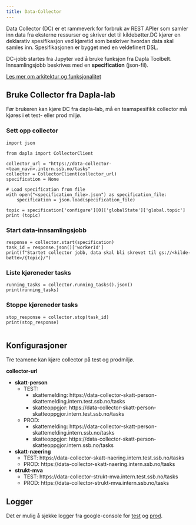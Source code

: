 ```yaml
---
title: Data-Collector
---
```


Data Collector (DC) er et rammeverk for forbruk av REST APIer som samler inn data fra eksterne ressurser og skriver det til kildebøtter.DC kjører en deklarativ spesifikasjon ved kjøretid som beskriver hvordan data skal samles inn. Spesifikasjonen er bygget med en veldefinert DSL.

DC-jobb startes fra Jupyter ved å bruke funksjon fra Dapla Toolbelt. Innsamlingsjobb beskrives med en  **specification** (json-fil).
 
 [Les mer om arkitektur og funksjonalitet](https://statistics-norway.atlassian.net/wiki/spaces/DAPLA/pages/3409772746/Data+Collector)


## Bruke Collector fra Dapla-lab

Før brukeren kan kjøre DC fra dapla-lab, må en teamspesifikk collector må kjøres i et test- eller prod miljø.

### Sett opp collector

```.python
import json

from dapla import CollectorClient

collector_url = "https://data-collector-<team_navn>.intern.ssb.no/tasks"
collector = CollectorClient(collector_url)
specification = None

# Load specification from file
with open("<specification_file>.json") as specification_file:
    specification = json.load(specification_file)

topic = specification['configure'][0]['globalState']['global.topic']
print (topic)

```

### Start data-innsamlingsjobb

```.python
response = collector.start(specification)
task_id = response.json()['workerId']
print(f"Startet collector jobb, data skal bli skrevet til gs://<kilde-bøtte>/{topic}/")

```

### Liste kjøreneder tasks

```.python
running_tasks = collector.running_tasks().json()
print(running_tasks)

```

### Stoppe kjøreneder tasks

```.python

stop_response = collector.stop(task_id)
print(stop_response)
     
```

## Konfigurasjoner
Tre teamene kan kjøre collector på test og prodmiljø.

**collector-url**

- **skatt-person**
  - TEST:
    - skattemelding: https://data-collector-skatt-person-skattemelding.intern.test.ssb.no/tasks
    - skatteoppgjor: https://data-collector-skatt-person-skatteoppgjor.intern.test.ssb.no/tasks
  - PROD: 
    - skattemelding: https://data-collector-skatt-person-skattemelding.intern.ssb.no/tasks
    - skatteoppgjor: https://data-collector-skatt-person-skatteoppgjor.intern.ssb.no/tasks

- **skatt-næering**
  - TEST: https://data-collector-skatt-naering.intern.test.ssb.no/tasks
  - PROD: https://data-collector-skatt-naering.intern.ssb.no/tasks

- **strukt-mva**
  - TEST: https://data-collector-strukt-mva.intern.test.ssb.no/tasks
  - PROD: https://data-collector-strukt-mva.intern.ssb.no/tasks  
 
## Logger

Det er mulig å sjekke logger fra google-console for [test](https://console.cloud.google.com/logs/query?hl=en&project=nais-test-19b2) og [prod](https://console.cloud.google.com/logs/query?hl=en&project=nais-prod-1338).

